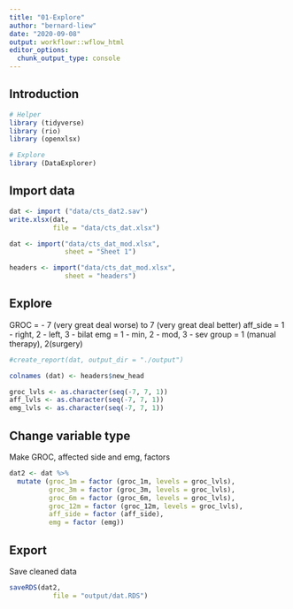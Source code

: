 ```yaml
---
title: "01-Explore"
author: "bernard-liew"
date: "2020-09-08"
output: workflowr::wflow_html
editor_options:
  chunk_output_type: console
---
```


## Introduction

```r
# Helper
library (tidyverse)
library (rio)
library (openxlsx)

# Explore
library (DataExplorer)
```

## Import data

```r
dat <- import ("data/cts_dat2.sav")
write.xlsx(dat,
           file = "data/cts_dat.xlsx")

dat <- import("data/cts_dat_mod.xlsx",
              sheet = "Sheet 1")

headers <- import("data/cts_dat_mod.xlsx",
              sheet = "headers")
```

## Explore 
GROC = - 7 (very great deal worse) to 7 (very great deal better)
aff_side = 1 - right, 2 - left, 3 - bilat
emg = 1 - min, 2 - mod, 3 - sev
group = 1 (manual therapy), 2(surgery)

```r
#create_report(dat, output_dir = "./output")

colnames (dat) <- headers$new_head

groc_lvls <- as.character(seq(-7, 7, 1))
aff_lvls <- as.character(seq(-7, 7, 1))
emg_lvls <- as.character(seq(-7, 7, 1))
```

## Change variable type

Make GROC, affected side and emg, factors

```r
dat2 <- dat %>%
  mutate (groc_1m = factor (groc_1m, levels = groc_lvls),
          groc_3m = factor (groc_3m, levels = groc_lvls),
          groc_6m = factor (groc_6m, levels = groc_lvls),
          groc_12m = factor (groc_12m, levels = groc_lvls),
          aff_side = factor (aff_side),
          emg = factor (emg))
```

## Export

Save cleaned data

```r
saveRDS(dat2,
           file = "output/dat.RDS")

```





